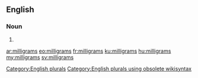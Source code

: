 ==English==

===Noun===
{{head|en}}

# {{plural of|milligram}}

[[Category:English plurals]][[Category:English plurals using obsolete wikisyntax]]

[[ar:milligrams]]
[[eo:milligrams]]
[[fr:milligrams]]
[[ku:milligrams]]
[[hu:milligrams]]
[[my:milligrams]]
[[sv:milligrams]]